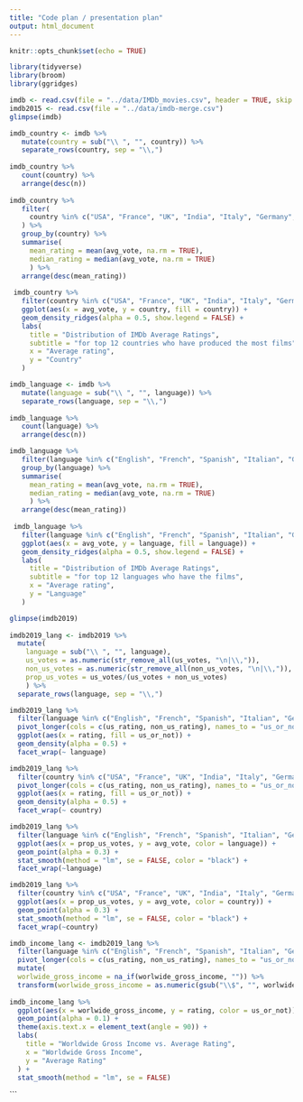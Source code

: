 ```yaml
---
title: "Code plan / presentation plan"
output: html_document
---
```


```r
knitr::opts_chunk$set(echo = TRUE)
```

```r
library(tidyverse)
library(broom)
library(ggridges)
```

```r
imdb <- read.csv(file = "../data/IMDb_movies.csv", header = TRUE, skip = 1, na.strings = c("NA", "", "None"))
imdb2015 <- read.csv(file = "../data/imdb-merge.csv")
glimpse(imdb)
```

```r
imdb_country <- imdb %>%
   mutate(country = sub("\\ ", "", country)) %>%
   separate_rows(country, sep = "\\,")
   
imdb_country %>%
   count(country) %>%
   arrange(desc(n))
 
imdb_country %>%
   filter(
     country %in% c("USA", "France", "UK", "India", "Italy", "Germany", "Japan", "Canada", "Spain", "Hong Kong", "Turkey", "Belgium")
   ) %>%
   group_by(country) %>%
   summarise(
     mean_rating = mean(avg_vote, na.rm = TRUE),
     median_rating = median(avg_vote, na.rm = TRUE)
     ) %>%
   arrange(desc(mean_rating))
 
 imdb_country %>%
   filter(country %in% c("USA", "France", "UK", "India", "Italy", "Germany", "Japan", "Canada", "Spain", "Hong Kong", "Turkey", "Belgium")) %>%
   ggplot(aes(x = avg_vote, y = country, fill = country)) +
   geom_density_ridges(alpha = 0.5, show.legend = FALSE) +
   labs(
     title = "Distribution of IMDb Average Ratings",
     subtitle = "for top 12 countries who have produced the most films",
     x = "Average rating",
     y = "Country"
   )
```

```r
imdb_language <- imdb %>%
   mutate(language = sub("\\ ", "", language)) %>%
   separate_rows(language, sep = "\\,")
   
imdb_language %>%
   count(language) %>%
   arrange(desc(n))

imdb_language %>%
   filter(language %in% c("English", "French", "Spanish", "Italian", "German", "Japanese", "Hindi", "Russian", "Mandarin", "Turkish", "Cantonese", "Korean")) %>%
   group_by(language) %>%
   summarise(
     mean_rating = mean(avg_vote, na.rm = TRUE),
     median_rating = median(avg_vote, na.rm = TRUE)
     ) %>%
   arrange(desc(mean_rating))
 
 imdb_language %>%
   filter(language %in% c("English", "French", "Spanish", "Italian", "German", "Japanese", "Hindi", "Russian", "Mandarin", "Turkish", "Cantonese", "Korean")) %>%
   ggplot(aes(x = avg_vote, y = language, fill = language)) +
   geom_density_ridges(alpha = 0.5, show.legend = FALSE) +
   labs(
     title = "Distribution of IMDb Average Ratings",
     subtitle = "for top 12 languages who have the films",
     x = "Average rating",
     y = "Language"
   )
```


```r
glimpse(imdb2019)
  
imdb2019_lang <- imdb2019 %>%
  mutate(
    language = sub("\\ ", "", language),
    us_votes = as.numeric(str_remove_all(us_votes, "\n|\\,")),
    non_us_votes = as.numeric(str_remove_all(non_us_votes, "\n|\\,")),
    prop_us_votes = us_votes/(us_votes + non_us_votes)
    ) %>%
  separate_rows(language, sep = "\\,") 

imdb2019_lang %>%
  filter(language %in% c("English", "French", "Spanish", "Italian", "German", "Japanese", "Hindi", "Russian", "Mandarin", "Turkish", "Cantonese", "Korean")) %>%
  pivot_longer(cols = c(us_rating, non_us_rating), names_to = "us_or_not", values_to = "rating") %>%
  ggplot(aes(x = rating, fill = us_or_not)) +
  geom_density(alpha = 0.5) +
  facet_wrap(~ language)

```
```r
imdb2019_lang %>%
  filter(country %in% c("USA", "France", "UK", "India", "Italy", "Germany", "Japan", "Canada", "Spain", "Hong Kong", "Turkey", "Belgium")) %>%
  pivot_longer(cols = c(us_rating, non_us_rating), names_to = "us_or_not", values_to = "rating") %>%
  ggplot(aes(x = rating, fill = us_or_not)) +
  geom_density(alpha = 0.5) +
  facet_wrap(~ country)
```

```r
imdb2019_lang %>%
  filter(language %in% c("English", "French", "Spanish", "Italian", "German", "Japanese", "Hindi", "Russian", "Mandarin", "Turkish", "Cantonese", "Korean")) %>%
  ggplot(aes(x = prop_us_votes, y = avg_vote, color = language)) +
  geom_point(alpha = 0.3) +
  stat_smooth(method = "lm", se = FALSE, color = "black") +
  facet_wrap(~language)
```
```r
imdb2019_lang %>%
  filter(country %in% c("USA", "France", "UK", "India", "Italy", "Germany", "Japan", "Canada", "Spain", "Hong Kong", "Turkey", "Belgium")) %>%
  ggplot(aes(x = prop_us_votes, y = avg_vote, color = country)) +
  geom_point(alpha = 0.3) +
  stat_smooth(method = "lm", se = FALSE, color = "black") +
  facet_wrap(~country)
```

```r
imdb_income_lang <- imdb2019_lang %>%
  filter(language %in% c("English", "French", "Spanish", "Italian", "German", "Japanese", "Hindi", "Russian", "Mandarin", "Turkish", "Cantonese", "Korean")) %>%
  pivot_longer(cols = c(us_rating, non_us_rating), names_to = "us_or_not", values_to = "rating") %>%
  mutate( 
  worlwide_gross_income = na_if(worlwide_gross_income, "")) %>%
  transform(worlwide_gross_income = as.numeric(gsub("\\$", "", worlwide_gross_income)))
   
imdb_income_lang %>%
  ggplot(aes(x = worlwide_gross_income, y = rating, color = us_or_not)) +
  geom_point(alpha = 0.1) +
  theme(axis.text.x = element_text(angle = 90)) +
  labs(
    title = "Worldwide Gross Income vs. Average Rating",
    x = "Worldwide Gross Income",
    y = "Average Rating"
  ) +
  stat_smooth(method = "lm", se = FALSE)
```
```